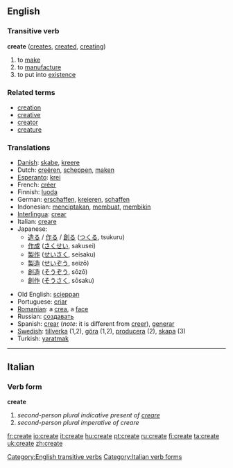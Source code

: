 ==English==

===Transitive verb===
'''create'''  ([[creates]], [[created]], [[creating]])
# to [[make]]
# to [[manufacture]]
# to put into [[existence]]

===Related terms===
*[[creation]]
*[[creative]]
*[[creator]]
*[[creature]]

===Translations===
{{top}}
*[[w:Danish language|Danish]]: [[skabe]], [[kreere]]
*Dutch: [[creëren]], [[scheppen]], [[maken]]
*[[Esperanto]]: [[krei]]
*French: [[créer]]
*Finnish: [[luoda]]
*German: [[erschaffen]], [[kreieren]], [[schaffen]]
*Indonesian: [[cipta|menciptakan]], [[buat|membuat]], [[bikin|membikin]]
*[[Interlingua]]: [[crear]]
*Italian: [[creare]]
*Japanese:
** [[造る]] / [[作る]] / [[創る]] ([[つくる]], tsukuru)
** [[作成]] ([[さくせい]], sakusei)
** [[製作]] ([[せいさく]], seisaku)
** [[製造]] ([[せいぞう]], seizō)
** [[創造]] ([[そうぞう]], sōzō)
** [[創作]] ([[そうさく]], sōsaku)
{{mid}}
*Old English: [[scieppan]]
*Portuguese: [[criar]]
*[[Romanian]]: a [[crea]], a [[face]]
*Russian: [[создавать]]
*Spanish: [[crear]] (''note'': it is different from [[creer]]), [[generar]]
*[[w:Swedish language|Swedish]]: [[tillverka]] (1,2), [[göra]] (1,2), [[producera]] (2), [[skapa]] (3)
*Turkish: [[yaratmak]]
{{bottom}}
[[Category:English transitive verbs]]
----

==Italian==
===Verb form===
'''create'''

# ''second-person plural indicative present of [[creare]]''
# ''second-person plural imperative of creare''
[[Category:Italian verb forms]]

[[fr:create]]
[[io:create]]
[[it:create]]
[[hu:create]]
[[pt:create]]
[[ru:create]]
[[fi:create]]
[[ta:create]]
[[uk:create]]
[[zh:create]]